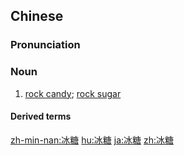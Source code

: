 ==Chinese==
{{zh-forms}}

===Pronunciation===
{{zh-pron
|m=bīngtáng
|c=bing1 tong4
|g=bin1 'tong2
|h=pfs=pên-thòng
|j=bing1 ton1
|mn=peng-thn̂g
|x=bin1 dan2
|cat=n
}}

===Noun===
{{zh-noun}}

# [[rock candy]]; [[rock sugar]]

====Derived terms====
{{zh-der|冰糖葫蘆}}

[[zh-min-nan:冰糖]]
[[hu:冰糖]]
[[ja:冰糖]]
[[zh:冰糖]]